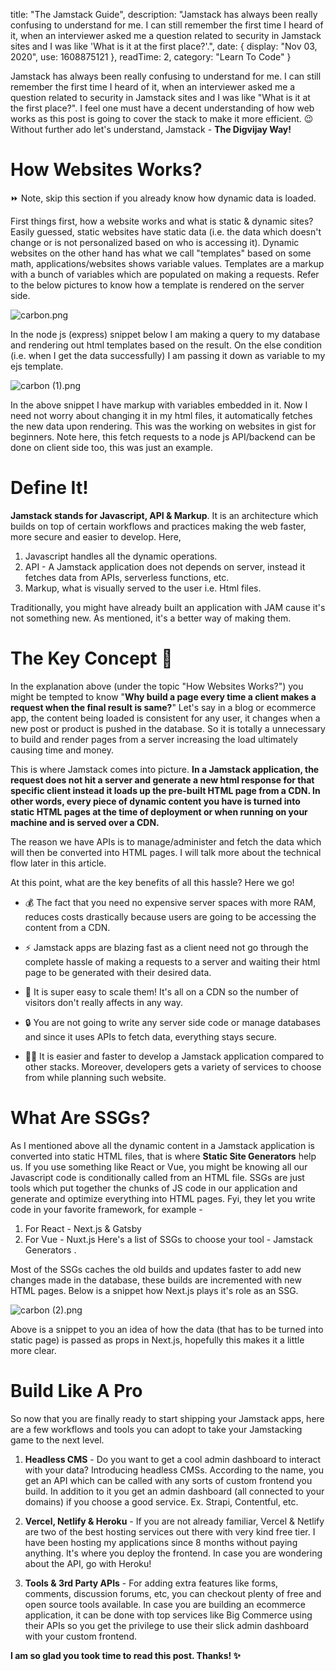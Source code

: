 
  title: "The Jamstack Guide",
  description: "Jamstack has always been really confusing to understand for me. I can still remember the first time I heard of it, when an interviewer asked me a question related to security in Jamstack sites and I was like 'What is it at the first place?'.",
  date: {
    display: "Nov 03, 2020",
    use: 1608875121
  },
  readTime: 2,
  category: "Learn To Code"
}


Jamstack has always been really confusing to understand for me. I can still remember the first time I heard of it, when an interviewer asked me a question related to security in Jamstack sites and I was like "What is it at the first place?". I feel one must have a decent understanding of how web works as this post is going to cover the stack to make it more efficient. 😉 Without further ado let's understand, Jamstack - **The Digvijay Way!**

# How Websites Works?

⏩ Note, skip this section if you already know how dynamic data is loaded.

First things first, how a website works and what is static & dynamic sites? Easily guessed, static websites have static data (i.e. the data which doesn't change or is not personalized based on who is accessing it). Dynamic websites on the other hand has what we call "templates" based on some math, applications/websites shows variable values. Templates are a markup with a bunch of variables which are populated on making a requests. Refer to the below pictures to know how a template is rendered on the server side.


![carbon.png](https://cdn.hashnode.com/res/hashnode/image/upload/v1604418159203/ssZy9KBMZ.png)

In the node js (express) snippet below I am making a query to my database and rendering out html templates based on the result. On the else condition (i.e. when I get the data successfully) I am passing it down as variable to my ejs template.


![carbon (1).png](https://cdn.hashnode.com/res/hashnode/image/upload/v1604418179527/4d3Ahim2t.png)

In the above snippet I have markup with variables embedded in it. Now I need not worry about changing it in my html files, it automatically fetches the new data upon rendering.
This was the working on websites in gist for beginners. Note here, this fetch requests to a node js API/backend can be done on client side too, this was just an example.

# Define It!

**Jamstack stands for Javascript, API & Markup**. It is an architecture which builds on top of certain workflows and practices making the web faster, more secure and easier to develop. Here,

1. Javascript handles all the dynamic operations.
2. API - A Jamstack application does not depends on server, instead it fetches data from APIs, serverless functions, etc.
3. Markup, what is visually served to the user i.e. Html files.

Traditionally, you might have already built an application with JAM cause it's not something new. As mentioned, it's a better way of making them. 

# The Key Concept 📎

In the explanation above (under the topic "How Websites Works?") you might be tempted to know "**Why build a page every time a client makes a request when the final result is same?**" Let's say in a blog or ecommerce app, the content being loaded is consistent for any user, it changes when a new post or product is pushed in the database. So it is totally a unnecessary to build and render pages from a server increasing the load ultimately causing time and money.

This is where Jamstack comes into picture. **In a Jamstack application, the request does not hit a server and generate a new html response for that specific client instead it loads up the pre-built HTML page from a CDN. In other words, every piece of dynamic content you have is turned into static HTML pages at the time of deployment or when running on your machine and is served over a CDN.**

The reason we have APIs is to manage/administer and fetch the data which will then be converted into HTML pages. I will talk more about the technical flow later in this article.

At this point, what are the key benefits of all this hassle? Here we go!


- 💰 The fact that you need no expensive server spaces with more RAM, reduces costs drastically because users are going to be accessing the content from a CDN.

- ⚡ Jamstack apps are blazing fast as a client need not go through the complete hassle of making a requests to a server and waiting their html page to be generated with their desired data.

- 🚀 It is super easy to scale them! It's all on a CDN so the number of visitors don't really affects in any way.

- 🔒 You are not going to write any server side code or manage databases and since it uses APIs to fetch data, everything stays secure.

- 👨‍💻 It is easier and faster to develop a Jamstack application compared to other stacks. Moreover, developers gets a variety of services to choose from while planning such website.

# What Are SSGs?

As I mentioned above all the dynamic content in a Jamstack application is converted into static HTML files, that is where **Static Site Generators** help us. If you use something like React or Vue, you might be knowing all our Javascript code is conditionally called from an HTML file. SSGs are just tools which put together the chunks of JS code in our application and generate and optimize everything into HTML pages. Fyi, they let you write code in your favorite framework, for example -

1. For React - Next.js & Gatsby
2. For Vue - Nuxt.js
Here's a list of SSGs to choose your tool - Jamstack Generators .

Most of the SSGs caches the old builds and updates faster to add new changes made in the database, these builds are incremented with new HTML pages. Below is a snippet how Next.js plays it's role as an SSG.


![carbon (2).png](https://cdn.hashnode.com/res/hashnode/image/upload/v1604418460596/tbok45mUB.png)

Above is a snippet to you an idea of how the data (that has to be turned into static page) is passed as props in Next.js, hopefully this makes it a little more clear.

# Build Like A Pro

So now that you are finally ready to start shipping your Jamstack apps, here are a few workflows and tools you can adopt to take your Jamstacking game to the next level.

1. **Headless CMS** - Do you want to get a cool admin dashboard to interact with your data? Introducing headless CMSs. According to the name, you get an API which can be called with any sorts of custom frontend you build. In addition to it you get an admin dashboard (all connected to your domains) if you choose a good service. Ex. Strapi, Contentful, etc.

2. **Vercel, Netlify & Heroku** - If you are not already familiar, Vercel & Netlify are two of the best hosting services out there with very kind free tier. I have been hosting my applications since 8 months without paying anything. It's where you deploy the frontend. In case you are wondering about the API, go with Heroku!

3. **Tools & 3rd Party APIs** - For adding extra features like forms, comments, discussion forums, etc, you can checkout plenty of free and open source tools available. In case you are building an ecommerce application, it can be done with top services like Big Commerce using their APIs so you get the privilege to use their slick admin dashboard with your custom frontend.

**I am so glad you took time to read this post. Thanks! ✨**